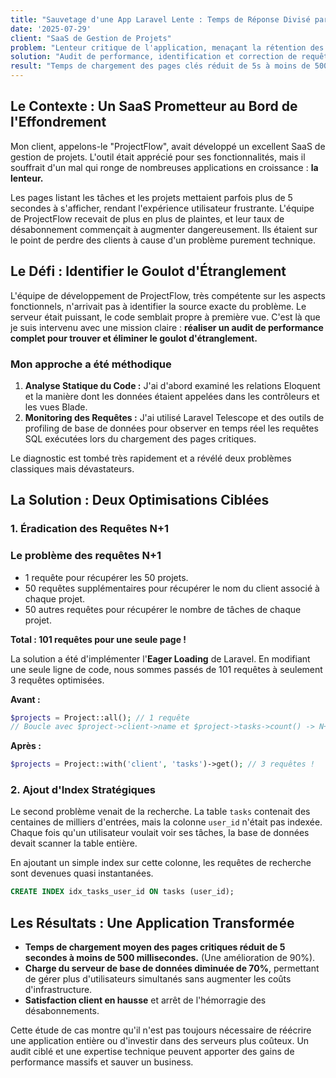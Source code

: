 ```yaml
---
title: "Sauvetage d'une App Laravel Lente : Temps de Réponse Divisé par 10"
date: '2025-07-29'
client: "SaaS de Gestion de Projets"
problem: "Lenteur critique de l'application, menaçant la rétention des utilisateurs."
solution: "Audit de performance, identification et correction de requêtes N+1 et ajout d'index de base de données."
result: "Temps de chargement des pages clés réduit de 5s à moins de 500ms."
---
```


## Le Contexte : Un SaaS Prometteur au Bord de l'Effondrement

Mon client, appelons-le "ProjectFlow", avait développé un excellent SaaS de gestion de projets. L'outil était apprécié pour ses fonctionnalités, mais il souffrait d'un mal qui ronge de nombreuses applications en croissance : **la lenteur.**

Les pages listant les tâches et les projets mettaient parfois plus de 5 secondes à s'afficher, rendant l'expérience utilisateur frustrante. L'équipe de ProjectFlow recevait de plus en plus de plaintes, et leur taux de désabonnement commençait à augmenter dangereusement. Ils étaient sur le point de perdre des clients à cause d'un problème purement technique.

## Le Défi : Identifier le Goulot d'Étranglement

L'équipe de développement de ProjectFlow, très compétente sur les aspects fonctionnels, n'arrivait pas à identifier la source exacte du problème. Le serveur était puissant, le code semblait propre à première vue. C'est là que je suis intervenu avec une mission claire : **réaliser un audit de performance complet pour trouver et éliminer le goulot d'étranglement.**

### Mon approche a été méthodique

<ol>
  <li><strong>Analyse Statique du Code :</strong> J'ai d'abord examiné les relations Eloquent et la manière dont les données étaient appelées dans les contrôleurs et les vues Blade.</li>
  <li><strong>Monitoring des Requêtes :</strong> J'ai utilisé Laravel Telescope et des outils de profiling de base de données pour observer en temps réel les requêtes SQL exécutées lors du chargement des pages critiques.</li>
</ol>

Le diagnostic est tombé très rapidement et a révélé deux problèmes classiques mais dévastateurs.

## La Solution : Deux Optimisations Ciblées

### 1. Éradication des Requêtes N+1

### Le problème des requêtes N+1

<ul>
  <li>1 requête pour récupérer les 50 projets.</li>
  <li>50 requêtes supplémentaires pour récupérer le nom du client associé à chaque projet.</li>
  <li>50 autres requêtes pour récupérer le nombre de tâches de chaque projet.</li>
</ul>

**Total : 101 requêtes pour une seule page !**

La solution a été d'implémenter l'**Eager Loading** de Laravel. En modifiant une seule ligne de code, nous sommes passés de 101 requêtes à seulement 3 requêtes optimisées.

**Avant :**
```php
$projects = Project::all(); // 1 requête
// Boucle avec $project->client->name et $project->tasks->count() -> N+N requêtes
```

**Après :**
```php
$projects = Project::with('client', 'tasks')->get(); // 3 requêtes !
```

### 2. Ajout d'Index Stratégiques

Le second problème venait de la recherche. La table `tasks` contenait des centaines de milliers d'entrées, mais la colonne `user_id` n'était pas indexée. Chaque fois qu'un utilisateur voulait voir ses tâches, la base de données devait scanner la table entière.

En ajoutant un simple index sur cette colonne, les requêtes de recherche sont devenues quasi instantanées.

```sql
CREATE INDEX idx_tasks_user_id ON tasks (user_id);
```

## Les Résultats : Une Application Transformée

<ul>
  <li><strong>Temps de chargement moyen des pages critiques réduit de 5 secondes à moins de 500 millisecondes.</strong> (Une amélioration de 90%).</li>
  <li><strong>Charge du serveur de base de données diminuée de 70%</strong>, permettant de gérer plus d'utilisateurs simultanés sans augmenter les coûts d'infrastructure.</li>
  <li><strong>Satisfaction client en hausse</strong> et arrêt de l'hémorragie des désabonnements.</li>
</ul>

Cette étude de cas montre qu'il n'est pas toujours nécessaire de réécrire une application entière ou d'investir dans des serveurs plus coûteux. Un audit ciblé et une expertise technique peuvent apporter des gains de performance massifs et sauver un business.
